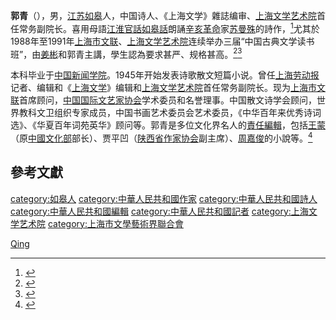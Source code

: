 {{Otheruses|other=名为郭青的其他人物|郭青}}

'''郭青'''（{{bd|1927年|3月||}}），男，[[江苏|江苏]][[如皋|如皋]]人，中国诗人、《上海文学》雜誌编审、[[上海文学艺术院|上海文学艺术院]]首任常务副院长。喜用母語[[江淮官話|江淮官話]][[如皋話|如皋話]]朗誦[[辛亥革命|辛亥革命]]家[[苏曼殊|苏曼殊]]的詩作，<ref>{{cite news|title=40年前，他用一口苏北话给我们讲文坛轶事|date=2020-07-04|publisher=[[上观新闻|上观新闻]]|author=张建中|url=https://www.jfdaily.com/news/detail?id=264507|archiveurl=https://web.archive.org/web/20200907213328/https://www.jfdaily.com/news/detail?id=264507|archivedate=2020-09-07|accessdate=2020-09-07|dead-url=no}}</ref>尤其於1988年至1991年[[上海市文联|上海市文联]]、[[上海文学艺术院|上海文学艺术院]]连续举办三届“中国古典文学读书班”，由[[姜彬|姜彬]]和郭青主講，學生認為要求甚严、规格甚高。<ref>{{cite news|title=蒋星煜：中国古典文学读书班琐忆|date=2010-11-22|publisher=|author=|url=http://www.shwenyi.com.cn/renda/09shwl/node14292/node14293/node14299/u1a1702374.html|archiveurl=https://web.archive.org/web/20200907213740/http://www.shwenyi.com.cn/renda/09shwl/node14292/node14293/node14299/u1a1702374.html|archivedate=2020-09-07|accessdate=2020-09-07|dead-url=no}}</ref><ref>{{cite news|title=毛闯宇和他的 《心田笛声》|date=2014-06-11|publisher=|author=李汝保|url=http://www.shlldx.com/infoweb/item-detail.aspx?NewsID=2073|archiveurl=https://web.archive.org/web/20200907213614/http://www.shlldx.com/infoweb/item-detail.aspx?NewsID=2073|archivedate=2020-09-07|accessdate=2020-09-07|dead-url=no}}</ref>

本科毕业于[[中国新闻学院|中国新闻学院]]。1945年开始发表诗歌散文短篇小说。曾任[[上海劳动报|上海劳动报]]记者、编辑和《[[上海文学|上海文学]]》编辑和[[上海文学艺术院|上海文学艺术院]]首任常务副院长。现为[[上海市文联|上海市文联]]首席顾问，[[中国国际文艺家协会|中国国际文艺家协会]]学术委员和名誉理事。中国散文诗学会顾问，世界教科文卫组织专家成员，中国书画艺术委员会艺术委员，《中华百年来优秀诗词选》、《华夏百年词苑英华》顾问等。郭青是多位文化界名人的[[責任編輯|責任編輯]]，包括[[王蒙|王蒙]]（原[[中國文化部|中國文化部]]部长）、贾平凹（[[陕西省作家协会|陕西省作家协会]]副主席）、[[周嘉俊|周嘉俊]]的小說等。<ref>{{cite journal|title=郭青、陈树合等作品选|date=2005|issue=4|journal=《世界文艺》|author=|url=http://www.wlaap.com/yuan/2005-4/2005-4-77/|archiveurl=https://web.archive.org/web/20200907213543/http://www.wlaap.com/yuan/2005-4/2005-4-77/|archivedate=2020-09-07|access-date=2020-09-07|dead-url=no}}</ref>

== 參考文獻 ==
{{reflist}}

{{Authority control}}
{{DEFAULTSORT:Guo郭}}
[[Category:郭姓|Qing]]
[[category:如皋人|category:如皋人]]
[[category:中華人民共和國作家|category:中華人民共和國作家]]
[[category:中華人民共和國詩人|category:中華人民共和國詩人]]
[[category:中華人民共和國編輯|category:中華人民共和國編輯]]
[[category:中華人民共和國記者|category:中華人民共和國記者]]
[[category:上海文学艺术院|category:上海文学艺术院]]
[[category:上海市文學藝術界聯合會|category:上海市文學藝術界聯合會]]